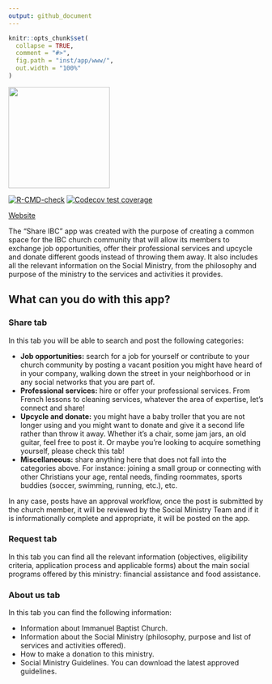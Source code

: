 ```yaml
---
output: github_document
---
```


<!-- README.md is generated from README.Rmd. Please edit that file -->

```r
knitr::opts_chunk$set(
  collapse = TRUE,
  comment = "#>",
  fig.path = "inst/app/www/",
  out.width = "100%"
)
```

<div align="center">
<img src="./inst/app/www/shareibc_hex.png" height = "200px"/>

<!-- badges: start -->
[![R-CMD-check](https://github.com/alexquant1993/shareIBC/actions/workflows/R-CMD-check.yaml/badge.svg)](https://github.com/alexquant1993/shareIBC/actions/workflows/R-CMD-check.yaml)
[![Codecov test coverage](https://codecov.io/gh/alexquant1993/shareIBC/branch/master/graph/badge.svg)](https://app.codecov.io/gh/alexquant1993/shareIBC?branch=master)
<!-- badges: end -->

[Website](https://shareibcmadrid.com/)
</div>

The "Share IBC" app was created with the purpose of creating a common space for the IBC church community that will allow its members to exchange job opportunities, offer their professional services and upcycle and donate different goods instead of throwing them away. It also includes all the relevant information on the Social Ministry, from the philosophy and purpose of the ministry to the services and activities it provides.

## What can you do with this app?

### Share tab

In this tab you will be able to search and post the following categories:

* **Job opportunities:** search for a job for yourself or contribute to your church community by posting a vacant position you might have heard of in your company, walking down the street in your neighborhood or in any social networks that you are part of.
* **Professional services:** hire or offer your professional services. From French lessons to cleaning services, whatever the area of expertise, let’s connect and share!
* **Upcycle and donate:** you might have a baby troller that you are not longer using and you might want to donate and give it a second life rather than throw it away. Whether it’s a chair, some jam jars, an old guitar, feel free to post it. Or maybe you’re looking to acquire something yourself, please check this tab!
* **Miscellaneous:** share anything here that does not fall into the categories above. For instance: joining a small group or connecting with other Christians your age, rental needs, finding roommates, sports buddies (soccer, swimming, running, etc.), etc.

In any case, posts have an approval workflow, once the post is submitted by the church member, it will be reviewed by the Social Ministry Team and if it is informationally complete and appropriate, it will be posted on the app.

### Request tab

In this tab you can find all the relevant information (objectives, eligibility criteria, application process and applicable forms) about the main social programs offered by this ministry: financial assistance and food assistance.

### About us tab

In this tab you can find the following information:

* Information about Immanuel Baptist Church.
* Information about the Social Ministry (philosophy, purpose and list of services and activities offered).
* How to make a donation to this ministry.
* Social Ministry Guidelines. You can download the latest approved guidelines.
